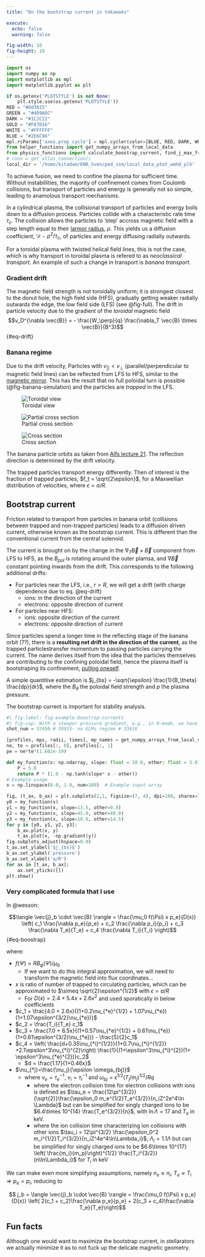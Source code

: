 ```yaml
---
title: "On the bootstrap current in tokamaks"

execute: 
  echo: false
  warning: false

fig-width: 10 
fig-height: 10
---
```

```python

import os 
import numpy as np
import matplotlib as mpl
import matplotlib.pyplot as plt 

if os.getenv('PLOTSTYLE') is not None: 
    plt.style.use(os.getenv('PLOTSTYLE'))
RED = "#dd3015"
GREEN = "#489A8C"
DARK = "#1C2C22"
GOLD = "#F87D16"
WHITE = "#FFFFFF"
BLUE = "#2E6C96"
mpl.rcParams['axes.prop_cycle'] = mpl.cycler(color=[BLUE, RED, DARK, WHITE, GREEN, GOLD]) 
from helper_functions import get_numpy_arrays_from_local_data
from physics_functions import calculate_boostrap_current, find_j_max_from_boostrap_current
# conn = get_allas_connection()
local_dir = '/home/kitadam/ENR_Sven/ped_ssm/local_data_ptot_wmhd_plh'

```
To achieve fusion, we need to confine the plasma for sufficient time. Without instabillities, the majority of confinement comes from Coulomb collisions, but transport of particles and energy is generally not so simple, leading to anamolous transport mechanisms. 

In a cylindrical plasma, the collisional transport of particles and energy boils down to a diffusion process. Particles collide with a characteristic rate time $\tau_c$. The collision allows the particles to 'step' accross magnetic field with a step length equal to their [larmor radius](https://en.wikipedia.org/wiki/Gyroradius), $\rho$. This yields us a diffusion coefficient, $\mathcal{D} \sim \rho^2 / \tau_c$, of particles and energy diffusing radially outwards. 

For a toroidal plasma with twisted helical field lines, this is not the case, which is why transport in toroidal plasma is refered to as _neoclassical transport_. An example of such a change in transport is *banana transport*.

### Gradient drift

The magnetic field strength is not toroidally uniform; it is strongest closest to the donut hole, the high field side (HFS), gradually getting weaker radially outwards the edge,  the low field side (LFS) (see @fig-full).
The drift in particle velocity due to the gradient of the _toroidal_ magnetic field $$v_D^{\nabla \vec{B}} = - \frac{W_\perp}{q} \frac{\nabla_T \vec{B} \times \vec{B}}{B^3}$${#eq-drift}

### Banana regime 
Due to the drift velocity, Particles with $v_{||} < v_\perp$ (parallel/perpendicular to magnetic field lines) can be reflected from LFS to HFS, similar to the [magnetic mirror](https://en.wikipedia.org/wiki/Magnetic_mirror). This has the result that no full poloidal turn is possible (@fig-banana-simulation) and the particles are _trapped_ in the LFS. 

::: {#fig-banana-simulation layout-ncol=3 layout-valign="center"} 

![Toroidal view](./local_figures/Banana_orbits_with_notations.jpg){#fig-full}

![Partial cross section](./local_figures/banana_orbits_2.png){#fig-partial-cross-section}

![Cross section](./local_figures/banana_orbit_3.png){#fig-cross-section}

The banana particle orbits as taken from [Alfs lecture 21](https://www.youtube.com/watch?v=1fCkCHMNgKw). The reflection direction is determined by the drift velocity.
:::

The trapped particles transport energy differently. Then of interest is the fraction of trapped particles, $f_t = \sqrt{2\epsilon}$, for a Maxwellian distribution of velocities, where $\epsilon = a/R$.

## Bootstrap current

Friction related to transport from particles in banana orbit (collisions between trapped and non-trapped particles) leads to a diffusion driven current, otherwise known as the bootstrap current. This is different than the conventional current from the central solenoid. 

The current is brought on by the change in the $\nabla_T \vec{B} \times \vec{B}$ component from LFS to HFS, as the $B_{pol}$ is rotating around the outer plamsa, and $\nabla \vec{B}$ constant pointing inwards from the drift.
This corresponds to the following additional drifts: 

-  For particles near the LFS, i.e., $r > R$, we will get a drift (with charge dependence due to eq. @eq-drift)
    - ions: in the direction of the current
    - electrons: opposite direction of current
- For particles near HFS: 
    - ions: opposite direction of the current
    - electrons: opposite direction of current

Since particles spend a longer time in the reflecting stage of the banana orbit (??), there is a **resulting net drift in the direction of the current**, as the trapped particlestransfer momentum to passing particles carrying the current. 
The name derives itself from the idea that the particles themselves are contributing to the confining poloidal field, hence the plasma itself is bootstraping its confinement, [pulling oneself](https://erikjanvankesteren.nl/blog/2018-03-01-baron-bootstrap.html).  

A simple quantitive estimation is $j_{bs} = -\sqrt{\epsilon} \frac{1}{B_\theta} \frac{dp}{dr}$, where the $B_\theta$ the poloidal field strength and $p$ the plasma pressure.

The bootstrap current is important for stability analysis. 

```python
#| fig-label: fig-example-boostrap-currents
#| fig-cap: With a steeper pressure gradient, e.g., in H-mode, we have a larger boostrap current
shot_num = 37450 # 38933- no ELMs regime # 33616 

[profiles, mps, radii, times], mp_names = get_numpy_arrays_from_local_data(shot_num, local_dir)
ne, te = profiles[:, 0], profiles[:, 1]
pe = ne*te*(1.602e-19) 

def my_function(x: np.ndarray, slope: float = 10.0, other: float = 5.0):
    P = 5.0  
    return P * (1.0 - np.tanh(slope* x - other))
# Example usage
x = np.linspace(0.0, 1.0, num=100)  # Example input array

fig, (t_ax, b_ax) = plt.subplots(2,1, figsize=(7, 4), dpi=100, sharex=True)
y0 = my_function(x)
y1 = my_function(x, slope=13.5, other=9.0)
y2 = my_function(x, slope=45.0, other=40.0)
y3 = my_function(x, slope=18.0, other=14.5)
for y in [y0, y1, y2, y3]:
    b_ax.plot(x, y)
    t_ax.plot(x, -np.gradient(y))
fig.subplots_adjust(hspace=0.0)
t_ax.set_ylabel('$j_{bs}$')
b_ax.set_ylabel('pressure')
b_ax.set_xlabel('a/R')
for ax in [t_ax, b_ax]: 
    ax.set_yticks([])
plt.show()
```

### Very complicated formula that I use
In @wesson: 


$$\langle \vec{j}_b \cdot \vec{B} \rangle = \frac{\mu_0 f(\Psi) x p_e}{D(x)} \left( c_1 \frac{\nabla p_e}{p_e} + c_2 \frac{\nabla p_i}{p_i}  + c_3 \frac{\nabla T_e}{T_e} + c_4 \frac{\nabla T_i}{T_i} \right)$${#eq-boostrap}

where: 

-  $f(\Psi) = RB_\phi(\Psi) / \mu_0$
    - If we want to do this integral approximation, we will need to transform the magnetic field into flux coordinates...
- $x$ is ratio of number of trapped to circulating particles, which can be approximated to $\simeq \sqrt{2}\epsilon^{1/2}$ with $\epsilon=a/R$
  - For $D(x) = 2.4 + 5.4x + 2.6x^2$ and used sporatically in below coefficients
- $c_1 = \frac{4.0 + 2.6x}{(1+0.2\nu_{*e}^{1/2} + 1.07\nu_{*e})(1+1.07\epsilon^{3/2}\nu_{*e})}$
- $c_2 = \frac{T_i}{T_e} c_1$
- $c_3 = \frac{7.0 + 6.5x}{(1+0.57\nu_{*e}^{1/2} + 0.61\nu_{*e})(1+0.61\epsilon^{3/2}\nu_{*e})} - \frac{5}{2}c_1$
- $c_4 = \left( \frac{d+0.35\nu_{*i}^{1/2}}{1+0.7\nu_{*i}^{1/2}} +2.1\epsilon^3\nu_{*i}^{2}\right) \frac{1}{(1+\epsilon^3\nu_{*i}^{2})(1+ \epsilon^3\nu_{*e}^{2})}c_2$
  - $d = \frac{1.17}{1+0.46x}$
- $\nu_{*j}=\frac{\nu_j}{\epsilon \omega_{bj}}$
  - where $\nu_e = \tau_e^{-1}$, $\nu_i = \tau_i^{-1}$ and $\omega_{bj} = \epsilon^{1/2}(T_j/m_j)^{1/2} / Rq$
    - where the electron collision time for electron collisions with ions is defined as $\tau_e = \frac{12\pi^{3/2}}{\sqrt{2}}\frac{\epsilon_0 m_e^{1/2}T_e^{3/2}}{n_iZ^2e^4\ln \Lambda}$ but can be simplified for singly charged ions to be $6.4\times 10^{14} \frac{T_e^{3/2}}{n}$, with $\ln \Lambda = 17$ and $T_e$ in keV.
    - where the ion collision time characterizing ion collisions with other ions $\tau_i = 12\pi^{3/2} \frac{\epsilon_0^2 m_i^{1/2}T_i^{3/2}}{n_iZ^4e^4\ln\Lambda_i}$; $\Lambda_i = 1.1\Lambda$ but can be simplified for singly charged ions to be $6.6\times 10^{17} \left( \frac{m_i}{m_p}\right)^{1/2} \frac{T_i^{3/2}}{n\ln\Lambda_i}$ for $T_i$ in keV

We can make even more simplifying assumptions, namely $n_e \approx n_i$, $T_e \approx T_i$ $\Rightarrow p_e = p_i$, reducing to 

$$ j_b = \langle \vec{j}_b \cdot \vec{B} \rangle = \frac{\mu_0 f(\Psi) x p_e}{D(x)} \left( 2(c_1 + c_2)\frac{\nabla p_e}{p_e} + 2(c_3 + c_4)\frac{\nabla T_e}{T_e}\right)$$

## Fun facts 

Although one would want to maximize the bootstrap current, in stellarators we actually minimize it as to not fuck up the delicate magnetic geometry.
